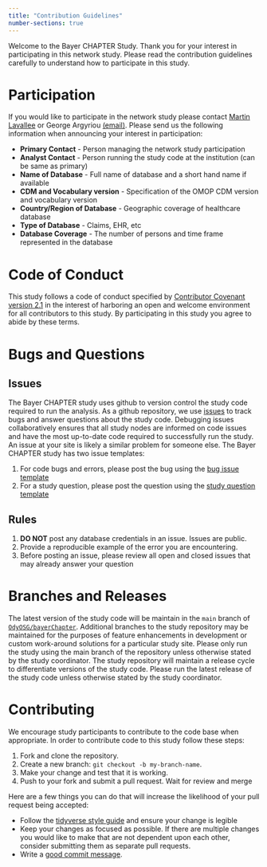 ```yaml
---
title: "Contribution Guidelines"
number-sections: true
---
```


Welcome to the Bayer CHAPTER Study. Thank you for your interest in participating in this network study. Please read the contribution guidelines carefully to understand how to participate in this study.

# Participation

If you would like to participate in the network study please contact [Martin Lavallee](mailto:martin.lavallee@odysseusinc.com) or George Argyriou [(email)](mailto:george.argyriou@odysseusinc.com). Please send us the following information when announcing your interest in participation:

-   **Primary Contact** - Person managing the network study participation
-   **Analyst Contact** - Person running the study code at the institution (can be same as primary)
-   **Name of Database** - Full name of database and a short hand name if available
-   **CDM and Vocabulary version** - Specification of the OMOP CDM version and vocabulary version
-   **Country/Region of Database** - Geographic coverage of healthcare database
-   **Type of Database** - Claims, EHR, etc
-   **Database Coverage** - The number of persons and time frame represented in the database

# Code of Conduct

This study follows a code of conduct specified by [Contributor Covenant version 2.1](https://www.contributor-covenant.org/version/2/1/code_of_conduct/) in the interest of harboring an open and welcome environment for all contributors to this study. By participating in this study you agree to abide by these terms. 

# Bugs and Questions

## Issues

The Bayer CHAPTER study uses github to version control the study code required to run the analysis. As a github repository, we use [issues](https://docs.github.com/en/issues/tracking-your-work-with-issues/about-issues) to track bugs and answer questions about the study code. Debugging issues collaboratively ensures that all study nodes are informed on code issues and have the most up-to-date code required to successfully run the study. An issue at your site is likely a similar problem for someone else. The Bayer CHAPTER study has two issue templates:

1)  For code bugs and errors, please post the bug using the [bug issue template](TO ADD GITHUB LINK)
2)  For a study question, please post the question using the [study question template](TO ADD GITHUB LINK)

## Rules

1)  **DO NOT** post any database credentials in an issue. Issues are public.
2)  Provide a reproducible example of the error you are encountering.
3)  Before posting an issue, please review all open and closed issues that may already answer your question

# Branches and Releases

The latest version of the study code will be maintain in the `main` branch of [`OdyOSG/bayerChapter`](https://github.com/OdyOSG/bayerChapter). Additional branches to the study repository may be maintained for the purposes of feature enhancements in development or custom work-around solutions for a particular study site. Please only run the study using the main branch of the repository unless otherwise stated by the study coordinator. The study repository will maintain a release cycle to differentiate versions of the study code. Please run the latest release of the study code unless otherwise stated by the study coordinator.

# Contributing

We encourage study participants to contribute to the code base when appropriate. In order to contribute code to this study follow these steps:

1) Fork and clone the repository.
2) Create a new branch: `git checkout -b my-branch-name`.
3) Make your change and test that it is working.
4) Push to your fork and submit a pull request. Wait for review and merge

Here are a few things you can do that will increase the likelihood of your pull request being accepted:

- Follow the [tidyverse style guide](https://style.tidyverse.org/index.html) and ensure your change is legible
- Keep your changes as focused as possible. If there are multiple changes you would like to make that are not dependent upon each other, consider submitting them as separate pull requests.
- Write a [good commit message](https://tbaggery.com/2008/04/19/a-note-about-git-commit-messages.html).


<!--

## Sending Results

Results from this study will be loaded to a secure file transfer protocol (sftp) hosted by Bayer. Participants in the study will be provided a key and password for the sftp emailed individually. Please contact the study coordinators if you do not have the sftp credentials prior to running the study. 

### Instructions to Share

#### SFTP

1) Review that a sftp key and secret credential have been sent to your site via email
2) Open the file `extras/ShareResults.R`
3) Run the R file line by line
    - When running L30 you will be asked to input the sftp credentials in a prompt
    - Copy and paste the credentials into the prompt
    - Replace L37 with a shortname for your study site
    - Execute the remaining lines
4) Contact the study coordinators that you have successfully uploaded your results to sftp

#### Via email

You may also email the results to [Martin Lavallee](mailto:martin.lavallee@odysseusinc.com) as a zip file using the following naming convention: `<site_id>_results_<date>.zip`.

-->
